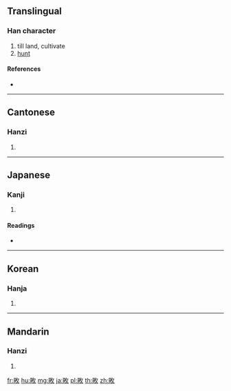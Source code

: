 {{character info/new}}
==Translingual==

===Han character===
{{Han char|rn=102|rad=田|as=04|sn=9|four=68040|canj=WOK}}

# till land, cultivate
# [[hunt]]

====References====
* {{Han ref|kx=0760.170|dkj=21774|dj=1170.100|hdz=42533.090|uh=754B|ud=30027|bh=ACCB|bd=44235}}

----

==Cantonese==

===Hanzi===
{{yue-hanzi|jyut=tin4|y=tin4}}

# {{defn|lang=yue|sort=田04}}

----

==Japanese==

===Kanji===
{{ja-kanji|grade=|rs=田04}}

# {{defn|lang=ja|sort=田04}}

====Readings====
* {{ja-readings|on=[[てん]] (ten), [[でん]] (den)|kun=[[かり]] (kari)|nanori=}}

----

==Korean==

===Hanja===
{{ko-hanja|hangeul=전|eumhun=|rv=jeon|mr=chŏn|y=cen}}

# {{defn|lang=ko|sort=田04}}

----

==Mandarin==

===Hanzi===
{{cmn-hanzi|pin=[[tián]] ([[tian2]])|wg=t'ien<sup>2</sup>}}

# {{defn|lang=cmn|sort=田04}}

[[fr:畋]]
[[hu:畋]]
[[mg:畋]]
[[ja:畋]]
[[pl:畋]]
[[th:畋]]
[[zh:畋]]